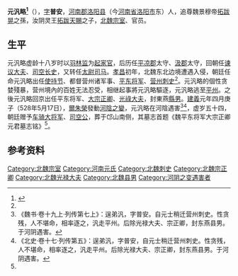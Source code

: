 {{東亞男性歷史人物
|名稱 =元汎略
|身份 =東燕縣男
|國家 =[[北魏|北魏]]
|時代 =[[南北朝|南北朝]]
|最高職務 =
|前任 = 
|繼任 = 
|圖片名稱 =
|圖片大小 =
|圖片說明 =
|姓 =
|名 =
|字 =
|官職 =
|封爵 =
|位階 =
|封地 =
|族裔 =[[鮮卑|鮮卑]]
|旗籍 =
|氏族 =
|籍貫 =
|本籍 =
|世系 = 
|小字 =
|別名 =
|號 =
|其他名號 =
|出生日期 =不詳
|出生地點 =
|婚年 =
|逝世年 =[[建義_(北魏)|建義]]元年（528年）
|逝世地 =[[河南|河南]][[河陰|河陰]]
|諡號 =
|墓葬 =
|父親 =汝陰靈王[[拓跋天賜|拓跋天賜]]
|嫡母 =
|母親 =
|元配 =
|正室 =
|繼室 =
|兄弟 =
|姊妹 =
|子 =
|女 =
|其他親屬 =
|出身 = 
|功名 = 
|經歷 = 
|著作 =
|注釋 =
}}
'''元汎略<ref name=autogenerated1>{{Cite book | author = 刘连通 | title = 《洛阳新获七朝墓志》 | location = 北京市 | publisher = 中华书局  | date =2012-03| pages = 22|ISBN =978-7-101-07997-5| accessdate = 2014-12-01 | url = | language= zh-cn| quote = }}</ref>'''（{{bd|475年||528年|5月17日|catIdx=t}}），[[表字|字]]'''普安'''，[[河南郡|河南郡]][[洛阳县|洛阳县]]（今[[河南省|河南省]][[洛阳市|洛阳市]]东）人，追尊魏景穆帝[[拓跋晃|拓跋晃]]之孫，汝阴灵王[[拓跋天賜|拓跋天賜]]之子，[[北魏|北魏]][[宗室|宗室]]、官员。

==生平==
元汎略虚龄十八岁时以[[羽林监|羽林监]]为[[起家官|起家官]]，后历任[[平凉郡|平凉郡]]太守、[[汲郡|汲郡]]太守，回朝任[[谏议大夫|谏议大夫]]、[[司空长史|司空长史]]，又转任[[太尉司马|太尉司马]]。[[孝昌|孝昌]]初年，北魏东北边境遭遇入侵，朝廷任命元汎略出任[[使持节|使持节]]、都督营州诸军事、[[平东将军|平东将军]]、[[营州_(北魏)|营州]][[刺史|刺史]]<ref name=autogenerated1 />。元汎略的個性贪婪殘暴，营州境內的百姓无法忍受，相继起事將元汎略驅逐，元汎略逃至[[平州|平州]]。之後元汎略回京出任平东将军、[[大宗正卿|大宗正卿]]、[[光祿大夫|光祿大夫]]，封東燕[[縣男|縣男]]。[[建义_(北魏)|建義]]元年四月庚子（528年5月17日），[[爾朱榮|爾朱榮]]發動[[河陰之變|河陰之變]]，元汎略在河陰遇害<ref>《魏书·卷十九上·列传第七上》：逞弟汎，字普安。自元士稍迁营州刺史。性贪残，人不堪命，相率逐之，汎走平州。后除光禄大夫、宗正卿，封东燕县男。于河阴遇害。</ref><ref>《北史·卷十七·列传第五》：逞弟汎，字普安，自元士稍迁营州刺史。性贪残，人不堪命，相率逐之，汎走平州。后除光禄大夫、宗正卿，封东燕县男。于河阴遇害。</ref>，虚岁五十四，朝廷赠予[[车骑大将军|车骑大将军]]、[[司空公|司空公]]，葬于邙山南侧，其墓志首题《魏平东将军大宗正卿元君墓志铭》<ref name=autogenerated1 />。

==参考资料==
{{reflist}}

[[Category:北魏宗室|Category:北魏宗室]]
[[Category:河南元氏|Category:河南元氏]]
[[Category:北魏刺史|Category:北魏刺史]]
[[Category:北魏宗正卿|Category:北魏宗正卿]]
[[Category:北魏光禄大夫|Category:北魏光禄大夫]]
[[Category:北魏县男|Category:北魏县男]]
[[Category:河阴之变遇害者|Category:河阴之变遇害者]]